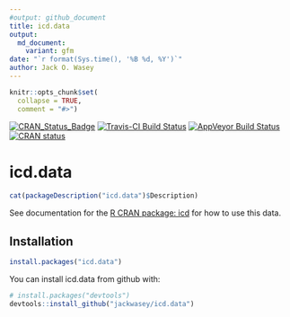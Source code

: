 ```yaml
---
#output: github_document
title: icd.data
output:
  md_document:
    variant: gfm
date: "`r format(Sys.time(), '%B %d, %Y')`"
author: Jack O. Wasey
---
```

<!-- rmarkdown::render("README.Rmd") -->
<!-- README.md is generated from README.Rmd. Please edit that file -->
```r
knitr::opts_chunk$set(
  collapse = TRUE,
  comment = "#>")
```
<!-- badges: start -->
[![CRAN_Status_Badge](http://www.r-pkg.org/badges/version/icd.data)](https://cran.r-project.org/package=icd.data)
[![Travis-CI Build Status](https://travis-ci.org/jackwasey/icd.data.svg?branch=master)](https://travis-ci.org/jackwasey/icd.data)
[![AppVeyor Build Status](https://ci.appveyor.com/api/projects/status/github/jackwasey/icd.data?branch=master&svg=true)](https://ci.appveyor.com/project/jackwasey/icd.data)
[![CRAN status](https://www.r-pkg.org/badges/version/icd.data)](https://cran.r-project.org/package=icd.data)
<!-- badges: end -->

# icd.data

```r
cat(packageDescription("icd.data")$Description)
```

See documentation for the [R CRAN package: icd](https://jackwasey.github.io/icd/) for how to use this data.

## Installation

```r
install.packages("icd.data")
```

You can install icd.data from github with:

```r
# install.packages("devtools")
devtools::install_github("jackwasey/icd.data")
```

